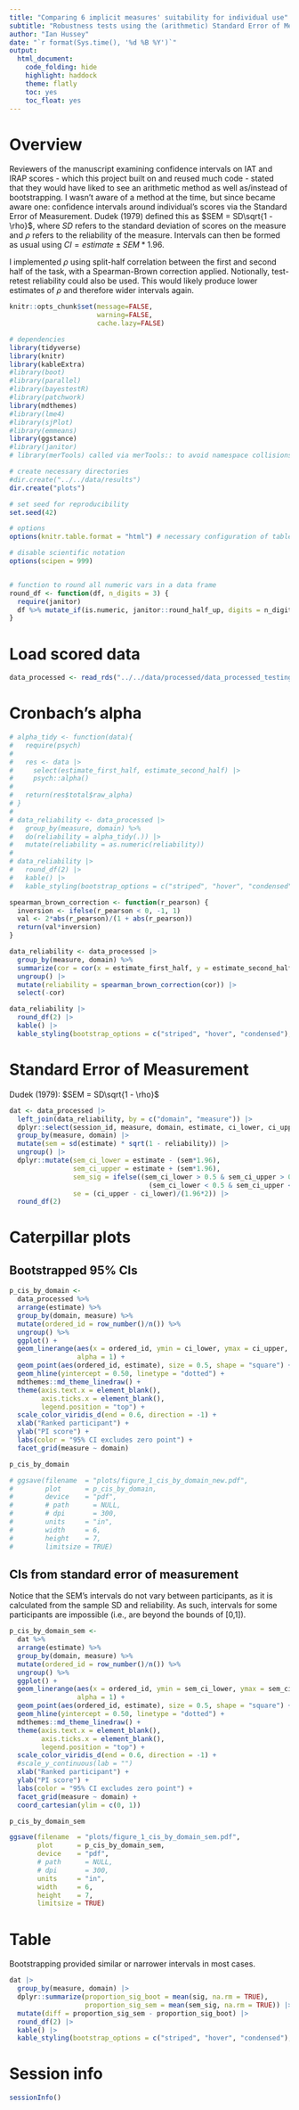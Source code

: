 ```yaml
---
title: "Comparing 6 implicit measures' suitability for individual use"
subtitle: "Robustness tests using the (arithmetic) Standard Error of Measurement to calculate Confidence Intervals instead of bootstrapping"
author: "Ian Hussey"
date: "`r format(Sys.time(), '%d %B %Y')`"
output:
  html_document:
    code_folding: hide
    highlight: haddock
    theme: flatly
    toc: yes
    toc_float: yes
---
```


# Overview 

Reviewers of the manuscript examining confidence intervals on IAT and IRAP scores - which this project built on and reused much code - stated that they would have liked to see an arithmetic method as well as/instead of bootstrapping. I wasn't aware of a method at the time, but since became aware one: confidence intervals around individual's scores via the Standard Error of Measurement. Dudek (1979) defined this as $SEM = SD\sqrt{1 - \rho}$, where $SD$ refers to the standard deviation of scores on the measure and $\rho$ refers to the reliability of the measure. Intervals can then be formed as usual using $CI = estimate ± SEM*1.96$. 

I implemented $\rho$ using split-half correlation between the first and second half of the task, with a Spearman-Brown correction applied. Notionally, test-retest reliability could also be used. This would likely produce lower estimates of $\rho$ and therefore wider intervals again. 

```r
knitr::opts_chunk$set(message=FALSE,
                      warning=FALSE,
                      cache.lazy=FALSE)
```

```r

# dependencies
library(tidyverse)
library(knitr)
library(kableExtra)
#library(boot)
#library(parallel)
#library(bayestestR)
#library(patchwork)
library(mdthemes)
#library(lme4)
#library(sjPlot)
#library(emmeans)
library(ggstance)
#library(janitor)
# library(merTools) called via merTools:: to avoid namespace collisions between MASS and dplyr

# create necessary directories
#dir.create("../../data/results")
dir.create("plots")

# set seed for reproducibility
set.seed(42)

# options
options(knitr.table.format = "html") # necessary configuration of tables

# disable scientific notation
options(scipen = 999)


# function to round all numeric vars in a data frame
round_df <- function(df, n_digits = 3) {
  require(janitor)
  df %>% mutate_if(is.numeric, janitor::round_half_up, digits = n_digits)
}

```

# Load scored data

```r

data_processed <- read_rds("../../data/processed/data_processed_testing.rds")

```

# Cronbach's alpha

```r

# alpha_tidy <- function(data){
#   require(psych)
#   
#   res <- data |>
#     select(estimate_first_half, estimate_second_half) |>
#     psych::alpha()
#   
#   return(res$total$raw_alpha)
# }
# 
# data_reliability <- data_processed |>
#   group_by(measure, domain) %>%
#   do(reliability = alpha_tidy(.)) |>
#   mutate(reliability = as.numeric(reliability))
# 
# data_reliability |>
#   round_df(2) |>
#   kable() |>
#   kable_styling(bootstrap_options = c("striped", "hover", "condensed"), full_width = FALSE)

spearman_brown_correction <- function(r_pearson) {
  inversion <- ifelse(r_pearson < 0, -1, 1)
  val <- 2*abs(r_pearson)/(1 + abs(r_pearson))
  return(val*inversion)
}

data_reliability <- data_processed |>
  group_by(measure, domain) %>%
  summarize(cor = cor(x = estimate_first_half, y = estimate_second_half)) |>
  ungroup() |>
  mutate(reliability = spearman_brown_correction(cor)) |>
  select(-cor)

data_reliability |>
  round_df(2) |>
  kable() |>
  kable_styling(bootstrap_options = c("striped", "hover", "condensed"), full_width = FALSE)

```

# Standard Error of Measurement

Dudek (1979): $SEM = SD\sqrt{1 - \rho}$

```r

dat <- data_processed |>
  left_join(data_reliability, by = c("domain", "measure")) |>
  dplyr::select(session_id, measure, domain, estimate, ci_lower, ci_upper, sig, reliability) |>
  group_by(measure, domain) |>
  mutate(sem = sd(estimate) * sqrt(1 - reliability)) |>
  ungroup() |>
  dplyr::mutate(sem_ci_lower = estimate - (sem*1.96),
                sem_ci_upper = estimate + (sem*1.96),
                sem_sig = ifelse((sem_ci_lower > 0.5 & sem_ci_upper > 0.5) |
                                   (sem_ci_lower < 0.5 & sem_ci_upper < 0.5), TRUE, FALSE),
                se = (ci_upper - ci_lower)/(1.96*2)) |>
  round_df(2)

```

# Caterpillar plots

## Bootstrapped 95% CIs

```r

p_cis_by_domain <-
  data_processed %>%
  arrange(estimate) %>%
  group_by(domain, measure) %>%
  mutate(ordered_id = row_number()/n()) %>%
  ungroup() %>%
  ggplot() +
  geom_linerange(aes(x = ordered_id, ymin = ci_lower, ymax = ci_upper, color = sig),
                 alpha = 1) +
  geom_point(aes(ordered_id, estimate), size = 0.5, shape = "square") +
  geom_hline(yintercept = 0.50, linetype = "dotted") +
  mdthemes::md_theme_linedraw() +
  theme(axis.text.x = element_blank(),
        axis.ticks.x = element_blank(),
        legend.position = "top") +
  scale_color_viridis_d(end = 0.6, direction = -1) +
  xlab("Ranked participant") +
  ylab("PI score") +
  labs(color = "95% CI excludes zero point") +
  facet_grid(measure ~ domain)

p_cis_by_domain

# ggsave(filename  = "plots/figure_1_cis_by_domain_new.pdf",
#        plot      = p_cis_by_domain,
#        device    = "pdf",
#        # path      = NULL,
#        # dpi       = 300,
#        units     = "in",
#        width     = 6,
#        height    = 7,
#        limitsize = TRUE)

```

## CIs from standard error of measurement

Notice that the SEM's intervals do not vary between participants, as it is calculated from the sample SD and reliability. As such, intervals for some participants are impossible (i.e., are beyond the bounds of [0,1]).

```r

p_cis_by_domain_sem <-
  dat %>%
  arrange(estimate) %>%
  group_by(domain, measure) %>%
  mutate(ordered_id = row_number()/n()) %>%
  ungroup() %>%
  ggplot() +
  geom_linerange(aes(x = ordered_id, ymin = sem_ci_lower, ymax = sem_ci_upper, color = sem_sig),
                 alpha = 1) +
  geom_point(aes(ordered_id, estimate), size = 0.5, shape = "square") +
  geom_hline(yintercept = 0.50, linetype = "dotted") +
  mdthemes::md_theme_linedraw() +
  theme(axis.text.x = element_blank(),
        axis.ticks.x = element_blank(),
        legend.position = "top") +
  scale_color_viridis_d(end = 0.6, direction = -1) +
  #scale_y_continuous(lab = "")
  xlab("Ranked participant") +
  ylab("PI score") +
  labs(color = "95% CI excludes zero point") +
  facet_grid(measure ~ domain) +
  coord_cartesian(ylim = c(0, 1))

p_cis_by_domain_sem

ggsave(filename  = "plots/figure_1_cis_by_domain_sem.pdf",
       plot      = p_cis_by_domain_sem,
       device    = "pdf",
       # path      = NULL,
       # dpi       = 300,
       units     = "in",
       width     = 6,
       height    = 7,
       limitsize = TRUE)

```

# Table

Bootstrapping provided similar or narrower intervals in most cases. 

```r

dat |>
  group_by(measure, domain) |>
  dplyr::summarize(proportion_sig_boot = mean(sig, na.rm = TRUE),
                   proportion_sig_sem = mean(sem_sig, na.rm = TRUE)) |>
  mutate(diff = proportion_sig_sem - proportion_sig_boot) |>
  round_df(2) |>
  kable() |>
  kable_styling(bootstrap_options = c("striped", "hover", "condensed"), full_width = FALSE)

```

# Session info

```r

sessionInfo()

```
